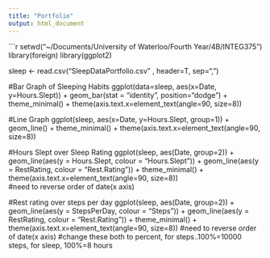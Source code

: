 ```yaml
---
title: "Portfolio"
output: html_document
---
```


```r
setwd("~/Documents/University of Waterloo/Fourth Year/4B/INTEG375")
library(foreign)
library(ggplot2)

sleep <- read.csv("SleepDataPortfolio.csv" , header=T, sep=",")

#Bar Graph of Sleeping Habits
ggplot(data=sleep, aes(x=Date, y=Hours.Slept)) + 
    geom_bar(stat = "identity", position="dodge") +
    theme_minimal() +
    theme(axis.text.x=element_text(angle=90, size=8))  

#Line Graph
ggplot(sleep, aes(x=Date, y=Hours.Slept, group=1)) + 
      geom_line() +
      theme_minimal() +
      theme(axis.text.x=element_text(angle=90, size=8))  


#Hours Slept over Sleep Rating
ggplot(sleep, aes(Date, group=2)) + 
  geom_line(aes(y = Hours.Slept, colour = "Hours.Slept")) + 
  geom_line(aes(y = RestRating, colour = "Rest.Rating")) +
  theme_minimal() +
  theme(axis.text.x=element_text(angle=90, size=8))  
#need to reverse order of date(x axis)


#Rest rating over steps per day
ggplot(sleep, aes(Date, group=2)) + 
  geom_line(aes(y = StepsPerDay, colour = "Steps")) + 
  geom_line(aes(y = RestRating, colour = "Rest.Rating")) +
  theme_minimal() +
  theme(axis.text.x=element_text(angle=90, size=8)) 
#need to reverse order of date(x axis)
#change these both to percent, for steps..100%=10000 steps, for sleep, 100%=8 hours
